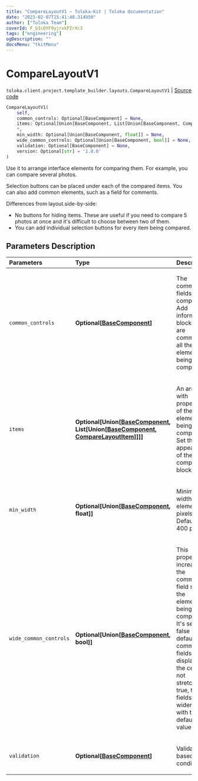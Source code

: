 ```yaml
---
title: "CompareLayoutV1 — Toloka-Kit | Toloka documentation"
date: "2023-02-07T15:41:40.314950"
author: ["Toloka Team"]
coverId: F_bIcOYF9yjrxkPZrXc3
tags: ["engineering"]
ogDescription: ""
docsMenu: "tkitMenu"
---
```


# CompareLayoutV1
`toloka.client.project.template_builder.layouts.CompareLayoutV1` | [Source code](https://github.com/Toloka/toloka-kit/blob/v1.1.3/src/client/project/template_builder/layouts.py#L112)

```python
CompareLayoutV1(
    self,
    common_controls: Optional[BaseComponent] = None,
    items: Optional[Union[BaseComponent, List[Union[BaseComponent, CompareLayoutItem]]]] = None,
    *,
    min_width: Optional[Union[BaseComponent, float]] = None,
    wide_common_controls: Optional[Union[BaseComponent, bool]] = None,
    validation: Optional[BaseComponent] = None,
    version: Optional[str] = '1.0.0'
)
```

Use it to arrange interface elements for comparing them. For example, you can compare several photos.

Selection buttons can be placed under each of the compared items. You can also add common elements, such as a
field for comments.

Differences from layout.side-by-side:

* No buttons for hiding items. These are useful if you need to compare 5 photos at once and it's
difficult to choose between two of them.
* You can add individual selection buttons for every item being compared.

## Parameters Description

| Parameters | Type | Description |
| :----------| :----| :-----------|
`common_controls`|**Optional\[[BaseComponent](/docs-new/toloka-kit/reference/toloka.client.project.template_builder.base.BaseComponent)\]**|<p>The common fields of the component. Add information blocks that are common to all the elements being compared.</p>
`items`|**Optional\[Union\[[BaseComponent](/docs-new/toloka-kit/reference/toloka.client.project.template_builder.base.BaseComponent), List\[Union\[[BaseComponent](/docs-new/toloka-kit/reference/toloka.client.project.template_builder.base.BaseComponent), [CompareLayoutItem](/docs-new/toloka-kit/reference/toloka.client.project.template_builder.layouts.CompareLayoutItem)\]\]\]\]**|<p>An array with properties of the elements being compared. Set the appearance of the component blocks.</p>
`min_width`|**Optional\[Union\[[BaseComponent](/docs-new/toloka-kit/reference/toloka.client.project.template_builder.base.BaseComponent), float\]\]**|<p>Minimum width of the element in pixels. Default: 400 pixels.</p>
`wide_common_controls`|**Optional\[Union\[[BaseComponent](/docs-new/toloka-kit/reference/toloka.client.project.template_builder.base.BaseComponent), bool\]\]**|<p>This property increases the common field size of the elements being compared. It&#x27;s set to false by default: the common fields are displayed in the center, not stretched. If true, the fields are wider than with the default value.</p>
`validation`|**Optional\[[BaseComponent](/docs-new/toloka-kit/reference/toloka.client.project.template_builder.base.BaseComponent)\]**|<p>Validation based on condition.</p>
